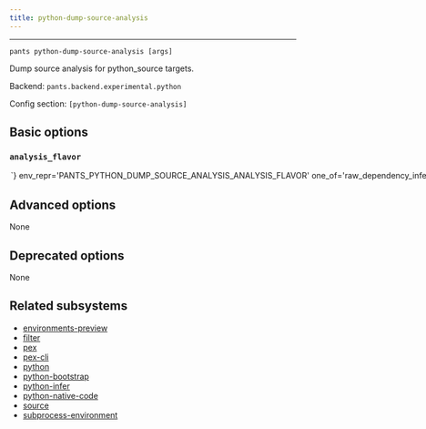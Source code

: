 ```yaml
---
title: python-dump-source-analysis
---
```



---

```
pants python-dump-source-analysis [args]
```

Dump source analysis for python_source targets.

Backend: <span className="color--primary">`pants.backend.experimental.python`</span>

Config section: <span className="color--primary">`[python-dump-source-analysis]`</span>

<span className={styles.options}>

## Basic options

### `analysis_flavor`

<Option
  cli_repr={`--python-dump-source-analysis-analysis-flavor=<AnalysisFlavor>`}
  env_repr='PANTS_PYTHON_DUMP_SOURCE_ANALYSIS_ANALYSIS_FLAVOR'
  one_of='raw_dependency_inference, dependency_inference'
  default_repr={`dependency_inference`}
>
The type of information that should be returned.

* `dependency_inference`: The results of dependency inference, for every detected import in every file.

* `raw_dependency_inference`: The raw intermediate results of the dependency inference process,
at every stage they&#x27;re available. Potentially useful for debugging the dependency inference process.
</Option>

## Advanced options

None

## Deprecated options

None

## Related subsystems

- [environments-preview](../subsystems/environments-preview.mdx)
- [filter](../subsystems/filter.mdx)
- [pex](../subsystems/pex.mdx)
- [pex-cli](../subsystems/pex-cli.mdx)
- [python](../subsystems/python.mdx)
- [python-bootstrap](../subsystems/python-bootstrap.mdx)
- [python-infer](../subsystems/python-infer.mdx)
- [python-native-code](../subsystems/python-native-code.mdx)
- [source](../subsystems/source.mdx)
- [subprocess-environment](../subsystems/subprocess-environment.mdx)

</span>